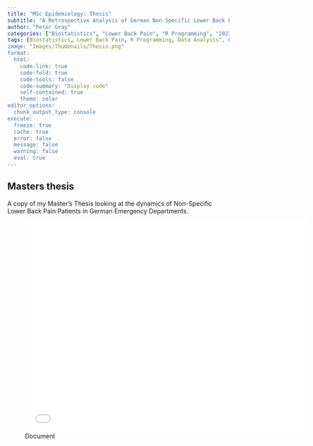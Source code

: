 ```yaml
---
title: "MSc Epidemiology: Thesis"
subtitle: "A Retrospective Analysis of German Non‐Specific Lower Back Pain Patients and their Patient Pathway Before and After Emergency Department Treatment"
author: "Peter Gray"
categories: ["Biostatistics", "Lower Back Pain", "R Programming", "2023", "Data Analysis", "Germany", "Emergency Department"]
tags: [Biostatistics, Lower Back Pain, R Programming, Data Analysis", Germany, Emergency Department]
image: "Images/Thumbnails/Thesis.png"
format:
  html:
    code-link: true
    code-fold: true
    code-tools: false
    code-summary: "Display code"
    self-contained: true
    theme: solar
editor_options: 
  chunk_output_type: console
execute: 
  freeze: true                                                  
  cache: true                                                   
  error: false
  message: false
  warning: false
  eval: true
---
```


## Masters thesis

A copy of my Master's Thesis looking at the dynamics of Non-Specific Lower Back Pain Patients in German Emergency Departments.


![Document](Data/MScThesis.pdf){width=640px height=480px}

